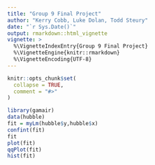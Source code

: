 ```yaml
---
title: "Group 9 Final Project"
author: "Kerry Cobb, Luke Dolan, Todd Steury"
date: "`r Sys.Date()`"
output: rmarkdown::html_vignette
vignette: >
  %\VignetteIndexEntry{Group 9 Final Project}
  %\VignetteEngine{knitr::rmarkdown}
  %\VignetteEncoding{UTF-8}
---
```


```r
knitr::opts_chunk$set(
  collapse = TRUE,
  comment = "#>"
)
```


```r
library(gamair)
data(hubble)
fit = myLm(hubble$y,hubble$x)
confint(fit)
fit
plot(fit)
qqPlot(fit)
hist(fit)
```